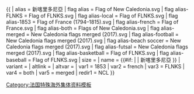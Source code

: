 {{ {{{1<noinclude>|country showdata</noinclude>}}}
| alias = 新喀里多尼亞
| flag alias = Flag of New Caledonia.svg
| flag alias-FLNKS = Flag of FLNKS.svg
| flag alias-local = Flag of FLNKS.svg
| flag alias-1853 = Flag of France (1794&ndash;1815).svg
| flag alias-french = Flag of France.svg
| flag alias-both = Flags of New Caledonia.svg
| flag alias-merged = New Caledonia flags merged (2017).svg
| flag alias-football = New Caledonia flags merged (2017).svg
| flag alias-beach soccer = New Caledonia flags merged (2017).svg
| flag alias-futsal = New Caledonia flags merged (2017).svg
| flag alias-basketball = Flag of FLNKS.svg
| flag alias-baseball = Flag of FLNKS.svg
| size = {{{size|}}}
| name = {{#if: {{{name|}}} | {{{name|}}} | 新喀里多尼亞 }}
| variant = {{{variant|}}}
| altlink = {{{altlink|}}}
| altvar = {{{altvar|}}}
<noinclude>
| var1 = 1853
| var2 = french
| var3 = FLNKS
| var4 = both
| var5 = merged
| redir1 = NCL
</noinclude>
}}<noinclude>
[[Category:法国特殊海外集体资料模板]]
</noinclude>